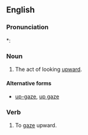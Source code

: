 ==English==

===Pronunciation===
*: {{rhymes|eɪz|lang=en}}

===Noun===
{{en-noun}}

# {{context|medical|lang=en}} The act of looking [[upward]].

====Alternative forms====
* [[up-gaze]], [[up gaze]]

===Verb===
{{en-verb|upgaz|es}}

# {{context|obsolete|lang=en}} To [[gaze]] upward.